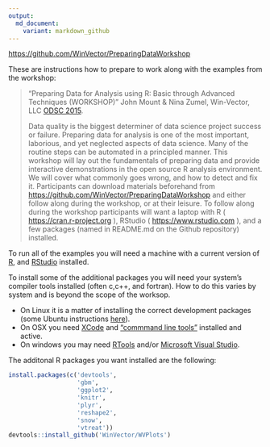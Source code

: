 ```yaml
---
output:
  md_document:
    variant: markdown_github
---
```


<!-- README.md is generated from README.Rmd. Please edit that file -->

[https://github.com/WinVector/PreparingDataWorkshop](https://github.com/WinVector/PreparingDataWorkshop)
 
These are instructions how to prepare to work along with the examples from the workshop:

> "Preparing Data for Analysis using R: Basic through Advanced Techniques (WORKSHOP)"
John Mount & Nina Zumel, Win-Vector, LLC [ODSC 2015](http://opendatascicon.com/detailed-schedule/#day1).
>
> Data quality is the biggest determiner of data science project success or failure.    Preparing data for analysis is one of the most important, laborious, and yet neglected aspects of data science.  Many of the routine steps can be automated in a principled manner.  This workshop will lay out the fundamentals of preparing data and provide interactive demonstrations in the open source R analysis environment.  We will cover what commonly goes wrong, and how to detect and fix it.  Participants can download materials beforehand from [https://github.com/WinVector/PreparingDataWorkshop](https://github.com/WinVector/PreparingDataWorkshop) and either follow along during the workshop, or at their leisure.  To follow along during the workshop participants will want a laptop with R  ( [https://cran.r-project.org](https://cran.r-project.org) ), RStudio ( [https://www.rstudio.com](https://www.rstudio.com) ), and a few packages (named in README.md on the Github repository) installed.

To run all of the examples you will need a machine with a current version of [R](https://cran.r-project.org), and [RStudio](https://www.rstudio.com) installed.

To install some of the additional packages you will need your system's compiler tools installed (often c,c++, and fortran).  How to do this varies by system  and is beyond the scope of the worksop.

*   On Linux it is a matter of installing the correct development packages (some Ubuntu instructions [here](https://github.com/JohnMount/ec2R/blob/master/ec2steps.bash)).
*   On OSX you need [XCode](https://developer.apple.com/xcode/) and ["commmand line tools"](http://www.cnet.com/how-to/install-command-line-developer-tools-in-os-x/) installed and active.
*   On windows you may need [RTools](https://cran.r-project.org/bin/windows/Rtools/) and/or [Microsoft Visual Studio](https://msdn.microsoft.com/en-us/vstudio/cc136611.aspx).


The additonal R packages you want installed are the following:

```r
install.packages(c('devtools',
                   'gbm',
                   'ggplot2',
                   'knitr',
                   'plyr',
                   'reshape2',
                   'snow',
                   'vtreat'))
devtools::install_github('WinVector/WVPlots')
```

